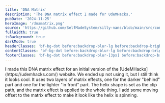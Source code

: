 ```yaml
---
title: 'DNA Matrix'
description: 'The DNA matrix effect I made for UdeMHacks.'
pubDate: '2024-11-25'
heroImage: '/dnamatrix.png'
source: 'https://github.com/SelfMadeSystem/silly-nans/blob/main/src/components/MatrixHelix.tsx'
fullWidth: true
isBackground: true
darkMode: true
headerClasses: 'bf-bg-dot before:backdrop-blur-lg before:backdrop-brightness-[4] before:animate-backdrop-hue-rotate before:fade-b'
contentClasses: 'bf-bg-dot before:backdrop-blur-lg before:backdrop-brightness-[4] before:animate-backdrop-hue-rotate before:fade-y'
footerClasses: 'bf-bg-dot before:backdrop-blur-[3px] before:backdrop-brightness-[2] before:fade-t-xl'
---
```



<div class="mx-auto w-fit max-w-xl rounded-xl p-4 text-white bf-bg-dot before:backdrop-blur-[3px] before:backdrop-brightness-[2] fade-y">
  I made this DNA matrix effect for an initial version of the [UdeMHacks](https://udemhacks.com/) website. We ended up
  not using it, but I still think it looks cool. It uses two layers of matrix effects, one for the darker "behind" part
  and one for the lighter "in front" part. The helix shape is set as the clip path, and the matrix effect is applied to
  the whole thing. I add some moving offset to the matrix effect to make it look like the helix is spinning.
</div>

<div class="absolute inset-0 -z-10 bg-black">
  <MatrixHelix client:load />
</div>
